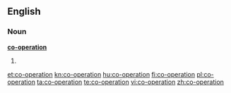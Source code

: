 {{also|cooperation|coöperation}}
==English==

===Noun===
'''[[co-]][[operation]]'''

# {{alternative spelling of|cooperation}}

[[et:co-operation]]
[[kn:co-operation]]
[[hu:co-operation]]
[[fi:co-operation]]
[[pl:co-operation]]
[[ta:co-operation]]
[[te:co-operation]]
[[vi:co-operation]]
[[zh:co-operation]]